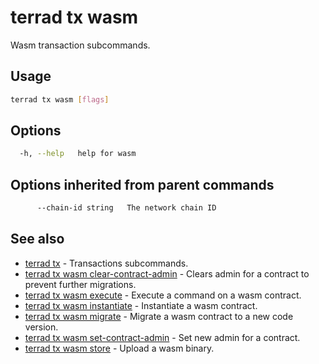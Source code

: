 # terrad tx wasm

Wasm transaction subcommands. 

## Usage

```sh Terrad
terrad tx wasm [flags]
```

## Options

```sh Terrad
  -h, --help   help for wasm
```

## Options inherited from parent commands

```sh Terrad
      --chain-id string   The network chain ID
```

## See also

* [terrad tx](./terrad_tx.mdx)	 - Transactions subcommands.
* [terrad tx wasm clear-contract-admin](./terrad_tx_wasm_clear-contract-admin.mdx)	 - Clears admin for a contract to prevent further migrations.
* [terrad tx wasm execute](./terrad_tx_wasm_execute.mdx)	 - Execute a command on a wasm contract.
* [terrad tx wasm instantiate](./terrad_tx_wasm_instantiate.mdx)	 - Instantiate a wasm contract.
* [terrad tx wasm migrate](./terrad_tx_wasm_migrate.mdx)	 - Migrate a wasm contract to a new code version.
* [terrad tx wasm set-contract-admin](./terrad_tx_wasm_set-contract-admin.mdx)	 - Set new admin for a contract.
* [terrad tx wasm store](./terrad_tx_wasm_store.mdx)	 - Upload a wasm binary.


